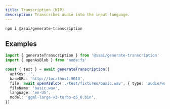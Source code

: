 ```yaml
---
title: Transcription (WIP)
description: Transcribes audio into the input language.
---
```



<PkgSizeBadge pkg="@xsai/generate-transcription" />

```package-install
npm i @xsai/generate-transcription
```

## Examples

```ts twoslash
import { generateTranscription } from '@xsai/generate-transcription'
import { openAsBlob } from 'node:fs'

const { text } = await generateTranscription({
  apiKey: '',
  baseURL: 'http://localhost:9010',
  file: await openAsBlob('./test/fixtures/basic.wav', { type: 'audio/wav' }),
  fileName: 'basic.wav',
  language: 'en-US',
  model: 'ggml-large-v3-turbo-q5_0.bin',
})
```
